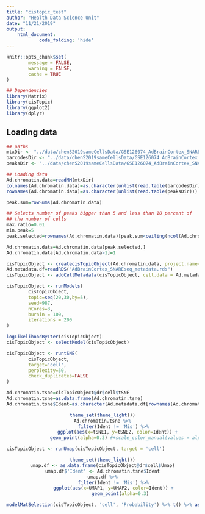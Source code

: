 ```yaml
---
title: "cistopic_test"
author: "Health Data Science Unit"
date: "11/21/2019"
output: 
    html_document:
            code_folding: 'hide'
---
```


```r
knitr::opts_chunk$set(
        message = FALSE,
        warning = FALSE,
        cache = TRUE
)
```

```r
## Dependencies
library(Matrix)
library(cisTopic)
library(ggplot2)
library(dplyr)
```
        
## Loading data

```r
## paths
mtxDir <- "../data/chenS2019sameCellsData/GSE126074_AdBrainCortex_SNAREseq_chromatin.counts.mtx"
barcodesDir <- "../data/chenS2019sameCellsData/GSE126074_AdBrainCortex_SNAREseq_chromatin.barcodes.tsv"
peaksDir <- "../data/chenS2019sameCellsData/GSE126074_AdBrainCortex_SNAREseq_chromatin.peaks.tsv"

## Loading data
Ad.chromatin.data=readMM(mtxDir)
colnames(Ad.chromatin.data)=as.character(unlist(read.table(barcodesDir)))
rownames(Ad.chromatin.data)=as.character(unlist(read.table(peaksDir)))
```


```r
peak.sum=rowSums(Ad.chromatin.data)

## Selects number of peaks bigger than 5 and less than 10 percent of 
## the number of cells
max.ratio=0.01
min.peak=5
peak.selected=rownames(Ad.chromatin.data)[peak.sum<ceiling(ncol(Ad.chromatin.data)*max.ratio) & peak.sum>min.peak]
```

```r
Ad.chromatin.data=Ad.chromatin.data[peak.selected,]
Ad.chromatin.data[Ad.chromatin.data>1]=1
```

```r
cisTopicObject <- createcisTopicObject(Ad.chromatin.data, project.name='AdBrCortex_accessibility')
Ad.metadata.df=readRDS("AdBrainCortex_SNAREseq_metadata.rds")
cisTopicObject <- addCellMetadata(cisTopicObject, cell.data = Ad.metadata.df)
```

```r
cisTopicObject <- runModels(
        cisTopicObject, 
        topic=seq(20,30,by=5), 
        seed=987, 
        nCores=3, 
        burnin = 100, 
        iterations = 200
)
```

```r
logLikelihoodByIter(cisTopicObject)
cisTopicObject <- selectModel(cisTopicObject)
```

```r
cisTopicObject <- runtSNE(
        cisTopicObject, 
        target='cell', 
        perplexity=50, 
        check_duplicates=FALSE
)
```

```r
Ad.chromatin.tsne=cisTopicObject@dr$cell$tSNE
Ad.chromatin.tsne=as.data.frame(Ad.chromatin.tsne)
Ad.chromatin.tsne$Ident=as.character(Ad.metadata.df[rownames(Ad.chromatin.tsne),"Ident"])
```

<center>
```r
theme_set(theme_light())
Ad.chromatin.tsne %>%
        filter(Ident != 'Mis') %>%
           ggplot(aes(x=tSNE1, y=tSNE2, color=Ident)) +
                geom_point(alpha=0.3) #+scale_color_manual(values = alpha(cols, 0.7))
```
</center>

```r
cisTopicObject <- runUmap(cisTopicObject, target = 'cell')
```


<center>
```r
theme_set(theme_light())
umap.df <- as.data.frame(cisTopicObject@dr$cell$Umap)
umap.df$'Ident' <- Ad.chromatin.tsne$Ident
umap.df %>%
        filter(Ident != 'Mis') %>%
        ggplot(aes(x=UMAP1, y=UMAP2, color=Ident)) +
             geom_point(alpha=0.3)
```
</center>

```r
modelMatSelection(cisTopicObject, 'cell', 'Probability') %>% t() %>% as.data.frame() %>% dim()
```
